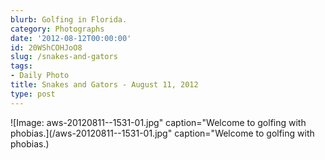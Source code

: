 ```yaml
---
blurb: Golfing in Florida.
category: Photographs
date: '2012-08-12T00:00:00'
id: 20WShCOHJoO8
slug: /snakes-and-gators
tags:
- Daily Photo
title: Snakes and Gators - August 11, 2012
type: post
---
```


![Image: aws-20120811--1531-01.jpg" caption="Welcome to golfing with phobias.](/aws-20120811--1531-01.jpg" caption="Welcome to golfing with phobias.)